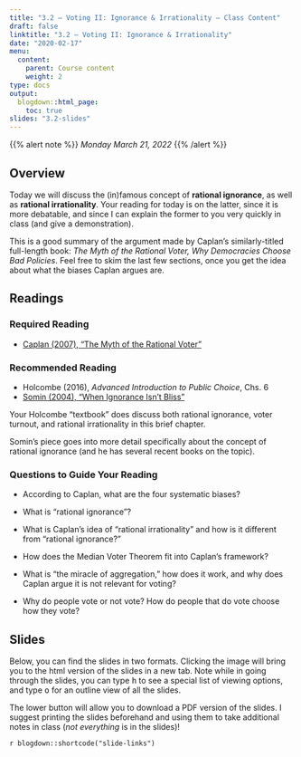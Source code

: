 ```yaml
---
title: "3.2 — Voting II: Ignorance & Irrationality — Class Content"
draft: false
linktitle: "3.2 — Voting II: Ignorance & Irrationality"
date: "2020-02-17"
menu:
  content:
    parent: Course content
    weight: 2
type: docs
output:
  blogdown::html_page:
    toc: true
slides: "3.2-slides"
---
```


{{% alert note %}}
*Monday March 21, 2022*
{{% /alert %}}

## <i class="fas fa-info-circle fa-lg"></i> Overview

Today we will discuss the (in)famous concept of **rational ignorance**, as well as **rational irrationality**. Your reading for today is on the latter, since it is more debatable, and since I can explain the former to you very quickly in class (and give a demonstration). 

This is a good summary of the argument made by Caplan's similarly-titled full-length book: *The Myth of the Rational Voter, Why Democracies Choose Bad Policies*. Feel free to skim the last few sections, once you get the idea about what the biases Caplan argues are.

## <i class="fas fa-book-reader fa-lg"></i> Readings

### Required Reading

- [<i class="fas fa-file-pdf"></i> Caplan (2007), "The Myth of the Rational Voter"](/readings/Caplan-2007.pdf)

### Recommended Reading

- <i class="fas fas fa-book"></i> Holcombe (2016), *Advanced Introduction to Public Choice*, Chs. 6
- [<i class="fas fa-file-pdf"></i> Somin (2004), "When Ignorance Isn’t Bliss"](/readings/Somin-2004.pdf)

Your Holcombe "textbook" does discuss both rational ignorance, voter turnout, and rational irrationality in this brief chapter.

Somin’s piece goes into more detail specifically about the concept of rational ignorance (and he has several recent books on the topic).

### Questions to Guide Your Reading

- According to Caplan, what are the four systematic biases?

- What is "rational ignorance"?

- What is Caplan's idea of "rational irrationality" and how is it different from "rational ignorance?"

- How does the Median Voter Theorem fit into Caplan's framework? 

- What is "the miracle of aggregation," how does it work, and why does Caplan argue it is not relevant for voting?

- Why do people vote or not vote? How do people that do vote choose how they vote?

## <i class="fas fa-chalkboard-teacher"></i> Slides

Below, you can find the slides in two formats. Clicking the image will bring you to the html version of the slides in a new tab. Note while in going through the slides, you can type <kbd>h</kbd> to see a special list of viewing options, and type <kbd>o</kbd> for an outline view of all the slides.

The lower button will allow you to download a PDF version of the slides. I suggest printing the slides beforehand and using them to take additional notes in class (*not everything* is in the slides)!

`r blogdown::shortcode("slide-links")`